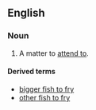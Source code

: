 ==English==

===Noun===
{{en-noun|head=[[fish]] [[to]] [[fry]]|-|fish to fry}}

# {{context|idiomatic}} A matter to [[attend to]].

====Derived terms====
* [[bigger fish to fry]]
* [[other fish to fry]]